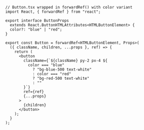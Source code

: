 ```tsx
// Button.tsx wrapped in forwardRef() with color variant
import React, { forwardRef } from "react";

export interface ButtonProps
  extends React.ButtonHTMLAttributes<HTMLButtonElement> {
  color?: "blue" | "red";
}

export const Button = forwardRef<HTMLButtonElement, Props>(
  ({ className, children, ...props }, ref) => {
    return (
      <button
        className={`${className} py-2 px-4 ${
          color === "blue"
            ? "bg-blue-500 text-white"
            : color === "red"
            ? "bg-red-500 text-white"
            : ""
        }`}
        ref={ref}
        {...props}
      >
        {children}
      </button>
    );
  }
);
```

